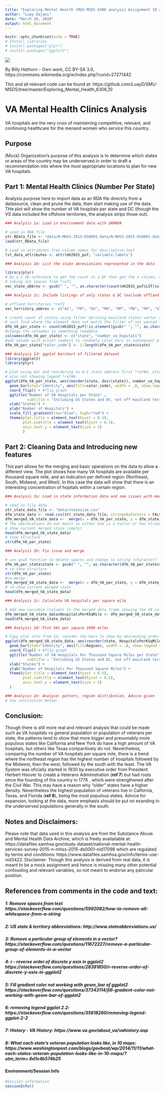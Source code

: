 ```yaml
---
title: "Exploring Mental Health (MSU MSDS 6306 analysis Assignment 10 201803)"
author: "Luay Dajani"
date: "March 20, 2018"
output: html_document
---
```


```r
knitr::opts_chunk$set(echo = TRUE)
# Install Libraries
# install.packages("plyr")
# install.packages("ggplot2")
```

![](images/400px-Audie_L._Murphy_VA_Hospital,_San_Antonio,_TX_IMG_7759-billy_hathorn.jpg)

By Billy Hathorn - Own work, CC BY-SA 3.0, https://commons.wikimedia.org/w/index.php?curid=27271442

This and all relevant code can be found at: https://github.com/LuayD/SMU-MSDS/tree/master/Exploring_Mental_Health_6306_10

# VA Mental Health Clinics Analysis

VA hospitals are the very cruix of maintaining competitive, relevant, and continuing healthcare for the menand women who service this country.

## Purpose 

(Mock) Organization's purpose of this analysis is to determine which states or areas of the country may be underserved in order to draft a recommendation into where the most appropriate locations to plan for new VA hospitals.


## Part 1: Mental Health Clinics (Number Per State)

Analysis purpose here to import data as an RDA file directrly from a datasource, clean and prune the data, then start making use of the data. THe plot will show the number of VA hospitals per state and DC (though the VS data included the offshore territories, the analysis strips those out).

```r
### Analysis 1a: Load in environment data with SAMHDA

# Load in RDA file
str_RData_file <- "data/N-MHSS-2015-DS0001-data/N-MHSS-2015-DS0001-data-r.rda"
load(str_RData_file)

# Load in attributes fron column names for descriptive text
lst_data_attributes <- attr(mh2015_puf, "variable.labels")

### Analysis 1b: List the state abreviations represented in the data

library(plyr)
# Do a 2 de-reference to get the count in a DF then get the x column, then cast factor to character then dlee spaces
# taking out spaces from *ref1
vec_state_abbrev <- gsub(" ", "", as.character(count(mh2015_puf$LST)$x))

### Analysis 1c: Include listings of only states & DC (exclude offland terriories) from initial DF

# offland territories *ref2
vec_territory_abbrev <- c("AS", "FM", "GU", "MH", "MP", "PW", "PR", "VI")

# create count of states using filter deriving mainland states vector and number of centers, 
# just find where the element does not match the filter of not wanted territories and use count *ref#3
dfm_VA_per_state <- count(mh2015_puf[!is.element(gsub(" ", "", as.character(mh2015_puf$LST)), vec_territory_abbrev),]$LST)
#change the colnames to something readable
colnames(dfm_VA_per_state) <- c("state", "number_va_hopitals")
#add column with orinal numbers to randomly color bars in subsequent plot
dfm_VA_per_state["color_code"] <- 1:length(dfm_VA_per_state$state)

### Analysis 1d: ggplot barchart of filtered dataset
library(ggplot2)
library(plyr)

# plot using bar and reordering so A-Z state abbrevs first *ref#4, also played with geor_bar colors *ref#5,
# also not showing legend *ref#6
ggplot(dfm_VA_per_state, aes(reorder(state, desc(state)), number_va_hopitals)) +
  geom_bar(stat="identity", aes(fill=color_code), width = .8, show.legend = FALSE) +
  coord_flip() + #flip graph
  ggtitle("Number of VA Hospitals per State" ,
          subtitle = "Including US States and DC, not off mainland territorries") +
  xlab("States") +
  ylab("Number of Hospitals") +
  scale_fill_gradient(low="blue", high="red") +
  theme(plot.title = element_text(hjust = 0.5), 
        plot.subtitle = element_text(hjust = 0.5),
        axis.text.y = element_text(size = 5)
        )
```

## Part 2: Cleaning Data and Introducing new features

This part allows for the merging and basic operations on the data to allow a different view.  The plot shows how many VA hospitals are available per thousand square mile, and an indication per defined region (Northeast, South, Midwest, and West).  In this case the data will show that there is an interesting concentration of hopitals within a certain region.

```r
### Analysis 2a: Load in state information data and see issues with merging

# read in file data
str_state_data_file <- "data/statesize.csv"
dfm_state_data <- read.csv(str_state_data_file, stringsAsFactors = FALSE)
dfm_merged_VA_state_data <-  merge(x = dfm_VA_per_state, y = dfm_state_data, by.x = "state", by.y = "Abbrev")
# The abbreiations do not match as either one is a Factor or has etraneous spaces.  Will clean that out and concert to string
# show current merged state (empty)
head(dfm_merged_VA_state_data)
# show structure
str(dfm_VA_per_state)

### Analysis 2b: Fix issue and merge

# use gsub function to delete spaces and change to string (character)
dfm_VA_per_state$state <- gsub(" ", "", as.character(dfm_VA_per_state$state))
# re-show structure
str(dfm_VA_per_state)
#re-merge
dfm_merged_VA_state_data <-  merge(x = dfm_VA_per_state, y = dfm_state_data, by.x = "state", by.y = "Abbrev")
# re-show current merged state
head(dfm_merged_VA_state_data)

### Analysis 2c: Calculate VA hospitals per square mile

# Add new variable (column) to the merged data frame showing the VA calculated hospitals per sq mile
dfm_merged_VA_state_data$HospitalsPerKSqMile <- dfm_merged_VA_state_data$number_va_hopitals / (dfm_merged_VA_state_data$SqMiles / 1000)
head(dfm_merged_VA_state_data)

### Analysis 2d: Plot VAs per square 1000 miles 

# Copy plot info from 1d, reorder the bars to show by descending order from top and fil per region
ggplot(dfm_merged_VA_state_data, aes(reorder(state, HospitalsPerKSqMile), HospitalsPerKSqMile)) +
  geom_bar(stat="identity", aes(fill=Region), width = .8, show.legend = TRUE) +
  coord_flip() + #flip graph
  ggtitle("Number of VA Hospitals Per Thousand Square Miles per State" ,
          subtitle = "Including US States and DC, not off mainland territorries") +
  xlab("States") +
  ylab("Number of Hospitals Per Thousand Square Miles") +
  theme(plot.title = element_text(hjust = 0.5), 
        plot.subtitle = element_text(hjust = 0.5),
        axis.text.y = element_text(size = 5)
  )

### Analysis 2e: Analyse: patters, region distribution, Advice given
# See conclustion below:
```

## Conclusion:

Though there is still more real and relevant analysis that could be made such as VA hospitals vs general population or population of veterans per state, the patterns tend to show that more bigger and presumably more populous states like California and New York do have a high amount of VA hospitals, but others like Texas comparitively do not.  Nevertheless, comparing the number of VA hospitals per square mile, there is a trend where the northeast region has the highest number of hospitals followed by the Midwest, then the west, followed by the south with the least.  The VA System was oficially started in 1930 by executive order from President Herbert Hoover to create a Veterans Administration (**ref 7**) but had roots since the founding of the country in 1776 , which were strengthened after the Civil War.  This may have a reason why "older" states have a higher density.  Nevertheless the highest population of veterans live in Calfornia, Texas, and Florida (**ref 8**), being the most populous states.  Advice for expansion, looking at the data, more emphasis should be put on exanding in the underserved populations generally in the south.

## Notes and Disclaimers: 

Please note that data used in this analysis are from the Substance Abuse and Mental Health Data Archive, which is freely availailable at: https://datafiles.samhsa.gov/study-dataset/national-mental-health-services-survey-2015-n-mhss-2015-ds0001-nid17098  which are regulated by terms and conditions: https://www.datafiles.samhsa.gov/info/terms-use-nid3422. Disclaimer: Though this analysis is derived from real data, it is meant to be a mock assignment and hence is missing many other potential confouding and relevant variables, so not meant to endorse any paticular position.

## References from comments in the code and text:

##### 1: Remove spaces from text https://stackoverflow.com/questions/5992082/how-to-remove-all-whitespace-from-a-string
##### 2: US state & territory abbreviations: http://www.stateabbreviations.us/
##### 3: Remove a particular group of elements in a vector? https://stackoverflow.com/questions/11672227/remove-a-particular-group-of-elements-in-a-vector
##### 4: r - reverse order of discrete y axis in ggplot2 https://stackoverflow.com/questions/28391850/r-reverse-order-of-discrete-y-axis-in-ggplot2
##### 5: Fill gradient color not working with geom_bar of ggplot2 https://stackoverflow.com/questions/37343114/fill-gradient-color-not-working-with-geom-bar-of-ggplot2
##### 6: removing legend ggplot 2.2: https://stackoverflow.com/questions/35618260/removing-legend-ggplot-2-2
##### 7: History - VA History: https://www.va.gov/about_va/vahistory.asp
##### 8: What each state’s veteran population looks like, in 10 maps: https://www.washingtonpost.com/blogs/govbeat/wp/2014/11/11/what-each-states-veteran-population-looks-like-in-10-maps/?utm_term=.6d1e4b574b25


#### Environment/Session Info

```r
#Session information
sessionInfo()
```
